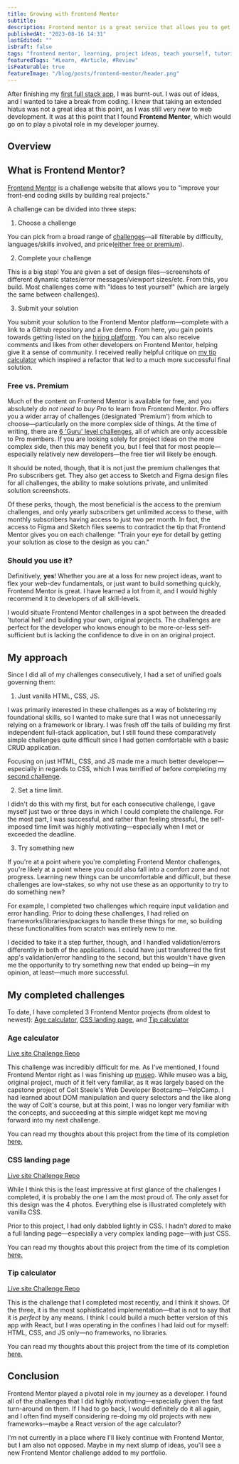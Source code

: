 ```yaml
---
title: Growing with Frontend Mentor
subtitle:
description: Frontend mentor is a great service that allows you to get a taste of what the actual day-to-day is like for a web developer
publishedAt: "2023-08-16 14:31"
lastEdited: ""
isDraft: false
tags: "frontend mentor, learning, project ideas, teach yourself, tutorial hell"
featuredTags: "#Learn, #Article, #Review"
isFeaturable: true
featureImage: "/blog/posts/frontend-mentor/header.png"
---
```


After finishing my [first full stack app](https://museo.onrender.com), I was burnt-out. I was out of ideas, and I wanted to take a break from coding. I knew that taking an extended hiatus was not a great idea at this point, as I was still very new to web development. It was at this point that I found **Frontend Mentor**, which would go on to play a pivotal role in my developer journey.

## Overview

## What is Frontend Mentor?

[Frontend Mentor](frontendmentor.io) is a challenge website that allows you to "improve your front-end coding skills by building real projects."

A challenge can be divided into three steps:

1. Choose a challenge

You can pick from a broad range of [challenges](https://www.frontendmentor.io/challenges)—all filterable by difficulty, languages/skills involved, and price([either free or premium](#free-vs-premium)).

2. Complete your challenge

This is a big step! You are given a set of design files—screenshots of different dynamic states/error messages/viewport sizes/etc. From this, you build. Most challenges come with "Ideas to test yourself" (which are largely the same between challenges).

3. Submit your solution

You submit your solution to the Frontend Mentor platform—complete with a link to a Github repository and a live demo. From here, you gain points towards getting listed on the [hiring platform](https://hiring.frontendmentor.io/). You can also receive comments and likes from other developers on Frontend Mentor, helping give it a sense of community. I received really helpful critique on [my tip calculator](https://www.frontendmentor.io/solutions/responsive-tip-calculator-with-vanilla-js-and-css-ziYZ3zbj_m#feedback) which inspired a refactor that led to a much more successful final solution.

### Free vs. Premium

Much of the content on Frontend Mentor is available for free, and you absolutely _do not need to buy Pro_ to learn from Frontend Mentor. Pro offers you a wider array of challenges (designated 'Premium') from which to choose—particularly on the more complex side of things. At the time of writing, there are [6 'Guru' level challenges](https://www.frontendmentor.io/challenges?difficulty=5), all of which are only accessible to Pro members. If you are looking solely for project ideas on the more complex side, then this may benefit you, but I feel that for most people—especially relatively new developers—the free tier will likely be enough.

It should be noted, though, that it is not just the premium challenges that Pro subscribers get. They also get access to Sketch and Figma design files for all challenges, the ability to make solutions private, and unlimited solution screenshots.

Of these perks, though, the most beneficial is the access to the premium challenges, and only yearly subscribers get unlimited access to these, with monthly subscribers having access to just two per month. In fact, the access to Figma and Sketch files seems to contradict the tip that Frontend Mentor gives you on each challenge: "Train your eye for detail by getting your solution as close to the design as you can."

### Should you use it?

Definitively, **yes**! Whether you are at a loss for new project ideas, want to flex your web-dev fundamentals, or just want to build something quickly, Frontend Mentor is great. I have learned a lot from it, and I would highly recommend it to developers of all skill-levels.

I would situate Frontend Mentor challenges in a spot between the dreaded 'tutorial hell' and building your own, original projects. The challenges are perfect for the developer who knows enough to be more-or-less self-sufficient but is lacking the confidence to dive in on an original project.

## My approach

Since I did all of my challenges consecutively, I had a set of unified goals governing them:

1. Just vanilla HTML, CSS, JS.

I was primarily interested in these challenges as a way of bolstering my foundational skills, so I wanted to make sure that I was not unnecessarily relying on a framework or library. I was fresh off the tails of building my first independent full-stack application, but I still found these comparatively simple challenges quite difficult since I had gotten comfortable with a basic CRUD application.

Focusing on just HTML, CSS, and JS made me a much better developer—especially in regards to CSS, which I was terrified of before completing my [second challenge](#css-landing-page).

2. Set a time limit.

I didn't do this with my first, but for each consecutive challenge, I gave myself just two or three days in which I could complete the challenge. For the most part, I was successful, and rather than feeling stressful, the self-imposed time limit was highly motivating—especially when I met or exceeded the deadline.

3. Try something new

If you're at a point where you're completing Frontend Mentor challenges, you're likely at a point where you could also fall into a comfort zone and not progress. Learning new things can be uncomfortable and difficult, but these challenges are low-stakes, so why not use these as an opportunity to try to do something new?

For example, I completed two challenges which require input validation and error handling. Prior to doing these challenges, I had relied on frameworks/libraries/packages to handle these things for me, so building these functionalities from scratch was entirely new to me.

I decided to take it a step further, though, and I handled validation/errors differently in both of the applications. I could have just transferred the first app's validation/error handling to the second, but this wouldn't have given me the opportunity to try something new that ended up being—in my opinion, at least—much more successful.

## My completed challenges

To date, I have completed 3 Frontend Mentor projects (from oldest to newest): [Age calculator](#age-calculator), [CSS landing page](#css-landing-page), and [Tip calculator](#tip-calculator)

### Age calculator

<ArticleImage
  src="/images/age-calculator.png"
  alt="Screenshot of age calculator"
  imageClass="w-full h-auto max-h-[400px] max-w-[500px]"
  parentClass="flex items-center"
/>

<div className="w-full text-center flex justify-evenly font-bold ">
  <a
    href="https://frontend-mentor-age-calculator-khaki.vercel.app/"
    target="_blank"
  >
    Live site
  </a>
  <a
    href="https://www.frontendmentor.io/challenges/age-calculator-app-dF9DFFpj-Q"
    target="_blank"
  >
    Challenge
  </a>
  <a
    href="https://github.com/jacqueschuis/frontend-mentor/tree/main/age-calculator"
    target="_blank"
  >
    Repo
  </a>
</div>

This challenge was incredibly difficult for me. As I've mentioned, I found Frontend Mentor right as I was finishing up [museo](/projects/museo). While museo was a big, original project, much of it felt very familiar, as it was largely based on the capstone project of Colt Steele's Web Developer Bootcamp—YelpCamp. I had learned about DOM manipulation and query selectors and the like along the way of Colt's course, but at this point, I was no longer very familiar with the concepts, and succeeding at this simple widget kept me moving forward into my next challenge.

You can read my thoughts about this project from the time of its completion [here.](https://github.com/jacqueschuis/frontend-mentor/blob/main/age-calculator/README.md)

### CSS landing page

<ArticleImage
  src="/images/css-landing.png"
  alt="Screenshot of CSS landing page"
  imageClass="w-full h-auto max-h-[400px] max-w-[500px]"
  parentClass="flex items-center"
/>

<div className="w-full text-center flex justify-evenly font-bold ">
  <a
    href="https://frontend-mentor-css-illustration.vercel.app/"
    target="_blank"
  >
    Live site
  </a>
  <a
    href="https://www.frontendmentor.io/challenges/chat-app-css-illustration-O5auMkFqY"
    target="_blank"
  >
    Challenge
  </a>
  <a
    href="https://github.com/jacqueschuis/frontend-mentor/tree/main/css-illustration"
    target="_blank"
  >
    Repo
  </a>
</div>

While I think this is the least impressive at first glance of the challenges I completed, it is probably the one I am the most proud of. The only asset for this design was the 4 photos. Everything else is illustrated completely with vanilla CSS.

Prior to this project, I had only dabbled lightly in CSS. I hadn't _dared_ to make a full landing page—especially a very complex landing page—with just CSS.

You can read my thoughts about this project from the time of its completion [here.](https://github.com/jacqueschuis/frontend-mentor/blob/main/css-illustration/README.md)

### Tip calculator

<ArticleImage
  src="/images/tip-calculator.png"
  alt="Screenshot of tip calculator"
  imageClass="w-full h-auto max-h-[400px] max-w-[500px]"
  parentClass="flex items-center"
/>

<div className="w-full text-center flex justify-evenly font-bold ">
  <a
    href="https://frontend-mentor-tip-calculator-omega.vercel.app/"
    target="_blank"
  >
    Live site
  </a>
  <a
    href="https://www.frontendmentor.io/challenges/tip-calculator-app-ugJNGbJUX"
    target="_blank"
  >
    Challenge
  </a>
  <a
    href="https://github.com/jacqueschuis/frontend-mentor/tree/main/tip-calculator"
    target="_blank"
  >
    Repo
  </a>
</div>

This is the challenge that I completed most recently, and I think it shows. Of the three, it is the most sophisticated implementation—that is not to say that it is _perfect_ by any means. I think I could build a much better version of this app with React, but I was operating in the confines I had laid out for myself: HTML, CSS, and JS only—no frameworks, no libraries.

You can read my thoughts about this project from the time of its completion [here.](https://github.com/jacqueschuis/frontend-mentor/blob/main/tip-calculator/README.md)

## Conclusion

Frontend Mentor played a pivotal role in my journey as a developer. I found all of the challenges that I did highly motivating—especially given the fast turn-around on them. If I had to go back, I would definitely do it all again, and I often find myself considering re-doing my old projects with new frameworks—maybe a React version of the age calculator?

I'm not currently in a place where I'll likely continue with Frontend Mentor, but I am also not opposed. Maybe in my next slump of ideas, you'll see a new Frontend Mentor challenge added to my portfolio.

<Author />

